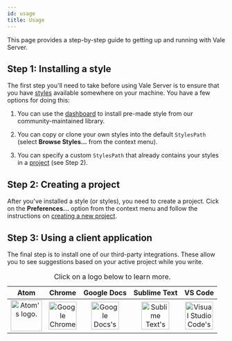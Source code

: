 ```yaml
---
id: usage
title: Usage
---
```



This page provides a step-by-step guide to getting up and running with Vale Server.

## Step 1: Installing a style

The first step you'll need to take before using Vale Server is to ensure that
you have [styles](concepts/styles) available somewhere on your machine. You have a few
options for doing this:

1. You can use the [dashboard](gui#styles) to install pre-made style from our
   community-maintained library.

2. You can copy or clone your own styles into the default `StylesPath`
   (select **Browse Styles...** from the context menu).

3. You can specify a custom `StylesPath` that already contains your styles in
   a [project](gui#projects) (see Step 2).

## Step 2: Creating a project

After you've installed a style (or styles), you need to create a
project. Cick on the **Preferences...** option from the context
menu and follow the instructions on [creating a new project](gui#projects).

## Step 3: Using a client application

The final step is to install one of our third-party integrations. These allow
you to see suggestions based on your active project while you write.

<table>
   <caption>Click on a logo below to learn more.</caption>
   <thead>
      <tr>
         <th>Atom</th>
         <th>Chrome</th>
         <th>Google Docs</th>
         <th>Sublime Text</th>
         <th>VS Code</th>
      </tr>
   </thead>
   <tbody>
      <tr align="center">
         <td>
            <a href="clients/atom">
              <img
               alt="Atom's logo."
               src={useBaseUrl('img/logos/Atom.png')}
               height="72"/>
            </a>
         </td>
         <td>
            <a href="clients/chrome">
              <img
               alt="Google Chrome's logo."
               src={useBaseUrl('img/logos/chrome.png')}
               height="64"/>
            </a>
         </td>
         <td>
            <a href="clients/google-docs">
              <img
               alt="Google Docs's logo."
               src={useBaseUrl('img/logos/gdocs.png')}
               height="64"/>
            </a>
         </td>
         <td align="center">
            <a href="clients/sublime-text">
              <img
               alt="Sublime Text's logo."
               src={useBaseUrl('img/logos/sublime.png')}
               height="64"/>
            </a>
         </td>
         <td align="center">
            <a href="clients/vscode">
              <img
               alt="Visual Studio Code's logo."
               src={useBaseUrl('img/logos/code.png')}
               height="64"/>
            </a>
         </td>
      </tr>
   </tbody>
</table>
